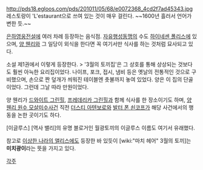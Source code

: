 http://pds18.egloos.com/pds/201011/05/68/e0072368_4cd2f7ad45343.jpg
레스토랑이 'L'estaurant으로 쓰여 있는 것이 매우 걸린다. ~~1600년 흘러서 언어가 변한 듯.~~

[[은하영웅전설]]에 여러 차례 등장하는 음식점. [[자유행성동맹]]의 수도 [[하이네센 폴리스]]에 있으며, [[양 웬리]]와 그 일당이 외식을 한다면 꼭 여기서만 식사를 하는 것처럼 묘사되고 있다.

소설 제1권에서 이렇게 등장한다.
> '3월의 토끼집'은 그 상호를 통해 상상되는 것보다도 훨씬 아늑한 요리집이었다. 나이프, 포크, 접시, 냄비 등은 옛날의 전통적인 것으로 구비했으며, 손으로 짠 덮개가 씌워진 테이블엔 촛불까지 놓여 있었다. 양은 이 집의 단골이었다. 그런데 그날 따라 만원이었다.

양 웬리가 [[드와이트 그린힐]], [[프레데리카 그린힐]]과 함께 식사를 한 장소이기도 하며, [[양 웬리 원수 모살미수사건]] 직전 [[더스티 아텐보로]]와 [[발터 폰 쇤코프]]가 해당 사건에서의 행동을 논한 곳이기도 하다.

[이글루스] [역사 밸리]의 유명 블로거인 월광토끼의 이글루스 이름도 여기서 유래했다.

참고로 [[이상한 나라의 앨리스]]에도 등장한 바 있듯이 [wiki:"마치 헤어" 3월의 토끼]는 '''미치광이'''라는 뜻을 가지고 있다.

[[각주]]
